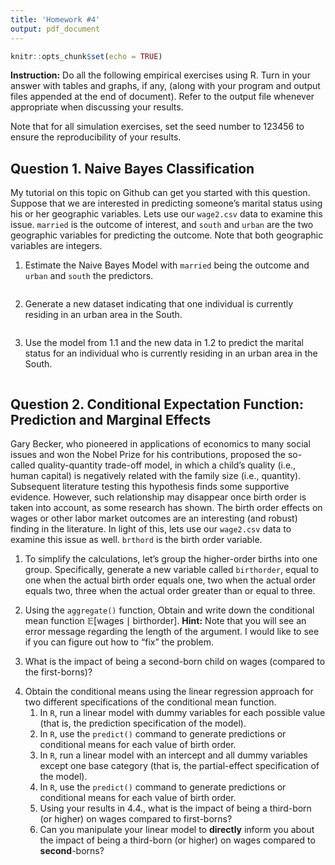 ```yaml
---
title: 'Homework #4'
output: pdf_document
---
```

  
```r
knitr::opts_chunk$set(echo = TRUE)
```


**Instruction:** Do all the following empirical exercises using R. Turn in your answer with tables and graphs, if any, (along with your program and output files appended at the end of document). Refer to the output file whenever appropriate when discussing your results.

Note that for all simulation exercises, set the seed number to 123456 to ensure the reproducibility of your results.

## Question 1. Naive Bayes Classification

My tutorial on this topic on Github can get you started with this question. Suppose that we are interested in predicting someone's marital status using his or her geographic variables. Lets use our `wage2.csv` data to examine this issue. `married` is the outcome of interest, and `south` and `urban` are the two geographic variables for predicting the outcome. Note that both geographic variables are integers. 

1. Estimate the Naive Bayes Model with `married` being the outcome and `urban` and `south` the predictors.

```r

```

2. Generate a new dataset indicating that one individual is currently residing in an urban area in the South. 

```r

```

3. Use the model from 1.1 and the new data in 1.2 to predict the marital status for an individual who is currently residing in an urban area in the South. 

```r

```



## Question 2. Conditional Expectation Function: Prediction and Marginal Effects 

Gary Becker, who pioneered in applications of economics to many social issues and won the Nobel Prize for his contributions, proposed the so-called quality-quantity trade-off model, in which a child's quality (i.e., human capital) is negatively related with the family size (i.e., quantity). Subsequent literature testing this hypothesis finds some supportive evidence. However, such relationship may disappear once birth order is taken into account, as some research has shown. The birth order effects on wages or other labor market outcomes are an interesting (and robust) finding in the literature. In light of this, lets use our `wage2.csv` data to examine this issue as well. `brthord` is the birth order variable. 

\bigskip

1. To simplify the calculations, let's group the higher-order births into one group. Specifically, generate a new variable called `birthorder`, equal to one when the actual birth order equals one, two when the actual order equals two, three when the actual order greater than or equal to three. 

\bigskip

2. Using the `aggregate()` function, Obtain and write down the conditional mean function $\mathbb{E}[\text{wages}\mid \text{birthorder}]$. **Hint:** Note that you will see an error message regarding the length of the argument. I would like to see if you can figure out how to "fix" the problem. 

\bigskip

3. What is the impact of being a second-born child on wages (compared to the first-borns)?

\bigskip

4. Obtain the conditional means using the linear regression approach for two different specifications of the conditional mean function. 
    1. In `R`, run a linear model with dummy variables for each possible value (that is, the prediction specification of the model). 
    2. In `R`, use the `predict()` command to generate predictions or conditional means for each value of birth order. 
    3. In `R`, run a linear model with an intercept and all dummy variables except one base category (that is, the partial-effect specification of the model). 
    4. In `R`, use the `predict()` command to generate predictions or conditional means for each value of birth order.
    5. Using your results in 4.4., what is the impact of being a third-born (or higher) on wages compared to first-borns?
    6. Can you manipulate your linear model to **directly** inform you about the impact of being a third-born (or higher) on wages compared to **second**-borns?

\bigskip

